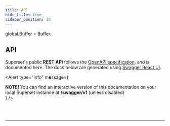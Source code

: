 ```yaml
---
title: API
hide_title: true
sidebar_position: 10
---
```


global.Buffer = Buffer;

## API

Superset's public **REST API** follows the
[OpenAPI specification](https://swagger.io/specification/), and is
documented here. The docs below are generated using
[Swagger React UI](https://www.npmjs.com/package/swagger-ui-react).

<Alert
  type="info"
  message={
    <div>
      <strong>NOTE! </strong>
      You can find an interactive version of this documentation on your local Superset
      instance at <strong>/swagger/v1</strong> (unless disabled)
    </div>
  }
/>

<br />
<br />
<hr />
<div className="swagger-container">
  <SwaggerUI spec={openapi} />
</div>
